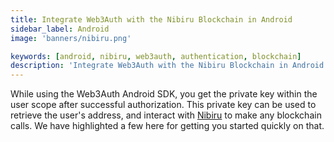 ```yaml
---
title: Integrate Web3Auth with the Nibiru Blockchain in Android
sidebar_label: Android
image: 'banners/nibiru.png'

keywords: [android, nibiru, web3auth, authentication, blockchain]
description: 'Integrate Web3Auth with the Nibiru Blockchain in Android | Embedded Wallets'
---
```



<SEO
  title="Integrate Web3Auth with the Nibiru Blockchain in Android"
  description="Integrate Web3Auth with the Nibiru Blockchain in Android | Embedded Wallets"
  image="https://web3auth.io/docs/banners/nibiru.png"
  slug="/embedded-wallets/connect-blockchain/evm/nibiru/android"
/>

While using the Web3Auth Android SDK, you get the private key within the user scope after successful authorization. This private key can be used to retrieve the user's address, and interact with [Nibiru](https://nibiru.fi/) to make any blockchain calls. We have highlighted a few here for getting you started quickly on that.

<EVMInteraction />
